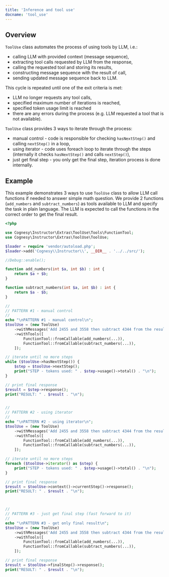 ```yaml
---
title: 'Inference and tool use'
docname: 'tool_use'
---
```


## Overview

`ToolUse` class automates the process of using tools by LLM, i.e.:
 - calling LLM with provided context (message sequence),
 - extracting tool calls requested by LLM from the response,
 - calling the requested tool and storing its results,
 - constructing message sequence with the result of call,
 - sending updated message sequence back to LLM.

This cycle is repeated until one of the exit criteria is met:
- LLM no longer requests any tool calls,
- specified maximum number of iterations is reached,
- specified token usage limit is reached
- there are any errors during the process (e.g. LLM requested a tool that is not available).

`ToolUse` class provides 3 ways to iterate through the process:
- manual control - code is responsible for checking `hasNextStep()` and calling `nextStep()` in a loop,
- using iterator - code uses foreach loop to iterate through the steps (internally it checks
`hasNextStep()` and calls `nextStep()`),
- just get final step - you only get the final step, iteration process is done internally.

## Example

This example demonstrates 3 ways to use `ToolUse` class to allow LLM call functions
if needed to answer simple math question. We provide 2 functions (`add_numbers` and
`subtract_numbers`) as tools available to LLM and specify the task in plain language.
The LLM is expected to call the functions in the correct order to get the final result.

```php
<?php

use Cognesy\Instructor\Extras\ToolUse\Tools\FunctionTool;
use Cognesy\Instructor\Extras\ToolUse\ToolUse;

$loader = require 'vendor/autoload.php';
$loader->add('Cognesy\\Instructor\\', __DIR__ . '../../src/');

//Debug::enable();

function add_numbers(int $a, int $b) : int {
    return $a + $b;
}

function subtract_numbers(int $a, int $b) : int {
    return $a - $b;
}

//
// PATTERN #1 - manual control
//
echo "\nPATTERN #1 - manual control\n";
$toolUse = (new ToolUse)
    ->withMessages('Add 2455 and 3558 then subtract 4344 from the result.')
    ->withTools([
        FunctionTool::fromCallable(add_numbers(...)),
        FunctionTool::fromCallable(subtract_numbers(...)),
    ]);

// iterate until no more steps
while ($toolUse->hasNextStep()) {
    $step = $toolUse->nextStep();
    print("STEP - tokens used: " . $step->usage()->total() . "\n");
}

// print final response
$result = $step->response();
print("RESULT: " . $result . "\n");


//
// PATTERN #2 - using iterator
//
echo "\nPATTERN #2 - using iterator\n";
$toolUse = (new ToolUse)
    ->withMessages('Add 2455 and 3558 then subtract 4344 from the result.')
    ->withTools([
        FunctionTool::fromCallable(add_numbers(...)),
        FunctionTool::fromCallable(subtract_numbers(...)),
    ]);

// iterate until no more steps
foreach ($toolUse->iterator() as $step) {
    print("STEP - tokens used: " . $step->usage()->total() . "\n");
}

// print final response
$result = $toolUse->context()->currentStep()->response();
print("RESULT: " . $result . "\n");



//
// PATTERN #3 - just get final step (fast forward to it)
//
echo "\nPATTERN #3 - get only final result\n";
$toolUse = (new ToolUse)
    ->withMessages('Add 2455 and 3558 then subtract 4344 from the result.')
    ->withTools([
        FunctionTool::fromCallable(add_numbers(...)),
        FunctionTool::fromCallable(subtract_numbers(...)),
    ]);

// print final response
$result = $toolUse->finalStep()->response();
print("RESULT: " . $result . "\n");
